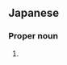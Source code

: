 ==Japanese==
{{ja-kanjitab|舞|浜}}

===Proper noun===
{{ja-pos|proper|まいはま}}

# {{surname|lang=ja|sort=まいはま}}